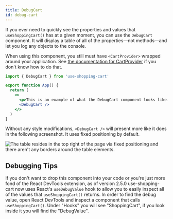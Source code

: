 ```yaml
---
title: DebugCart
id: debug-cart
---
```



If you ever need to quickly see the properties and values that `useShoppingCart()` has at a given moment, you can use the `DebugCart` component. It will display a table of all of the properties—not methods—and let you log any objects to the console.

When using this component, you still must have `<CartProvider>` wrapped around your application. See [the documentation for CartProvider](docs/usage/cart-provider) if you don't know how to do that.

<DebugCartExample />

```jsx
import { DebugCart } from 'use-shopping-cart'

export function App() {
  return (
    <>
      <p>This is an example of what the DebugCart component looks like.</p>
      <DebugCart />
    </>
  )
}
```

Without any style modifications, `<DebugCart />` will present more like it does in the following screenshot. It uses fixed positioning by default.

![The table resides in the top right of the page via fixed positioning and there aren't any borders around the table elements.](https://user-images.githubusercontent.com/19195374/107888790-310d2800-6ed4-11eb-9f0f-89b95631ff72.png)

## Debugging Tips

If you don't want to drop this component into your code or you're just more fond of the React DevTools extension, as of version 2.5.0 use-shopping-cart now uses React's `useDebugValue` hook to allow you to easily inspect all of the values that `useShoppingCart()` returns. In order to find the debug value, open React DevTools and inspect a component that calls `useShoppingCart()`. Under "Hooks" you will see "ShoppingCart", if you look inside it you will find the "DebugValue".
